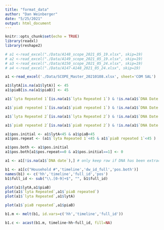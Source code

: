 ```yaml
---
title: "format_data"
author: "Dan Weinberger"
date: "5/25/2021"
output: html_document
---
```


```r
knitr::opts_chunk$set(echo = TRUE)
library(readxl)
library(reshape2)
```

```r
# a1 <-read_excel("./Data/A148_scope_2021_05_19.xlsx", skip=19)
# a2 <-read_excel("./Data/A149_scope_2021_05_19.xlsx", skip=19)
# a3 <-read_excel("./Data/A150_scope_2021_05_24.xlsx", skip=19)
# a4 <-read_excel("./Data/A147-A148_2021_05_24.xlsx", skip=19)

a1 <-read_excel('./Data/SCOPE_Master_20210108.xlsx', sheet='COM SAL')

a1$lytA[is.na(a1$lytA)] <- 45
a1$piaB[is.na(a1$piaB)] <- 45

a1$`lyta Repeated 1`[is.na(a1$`lyta Repeated 1`) & !is.na(a1$`DNA Date repeat`)] <- 45

a1$`piaB repeated 1`[is.na(a1$`piaB repeated 1`) & !is.na(a1$`DNA Date repeat`)] <- 45

a1$`lyta Repeated 2`[is.na(a1$`lyta Repeated 2`) & !is.na(a1$`DNA Date repeat`)] <- 45

a1$`piaB repeated 2`[is.na(a1$`piaB repeated 2`) & !is.na(a1$`DNA Date repeat`)] <- 45

a1$pos.initial <- a1$lytA<45 & a1$piaB<45
a1$pos.repeat <- (a1$`lyta Repeated 1`<45 & a1$`piaB repeated 1`<45 ) | (a1$`lyta Repeated 2`<45 & a1$`piaB repeated 2`<45 ) 

a1$pos.both <- a1$pos.initial
a1$pos.both[a1$pos.repeat==0 & a1$pos.initial==1] <- 0

a1 <- a1[!is.na(a1$`DNA date`),] # only keep row if DNA has been extracted

b1 <- a1[c("Household #",'timeline','dw_id_full','pos.both')]
names(b1) <- c('hh','timeline','full_id','pos')
b1$full_id <- sub("\\.[0-9]+$", "", b1$full_id)


```

```r
plot(a1$lytA,a1$piaB)
plot(a1$`lyta Repeated`,a1$`piaB repeated`)
plot(a1$`lyta Repeated`,a1$lytA)

plot(a1$`piaB repeated`,a1$piaB)

```


```r
b1.m <- melt(b1, id.vars=c('hh','timeline','full_id'))

b1.c <- acast(b1.m, timeline~hh~full_id, fill=NA)

```



